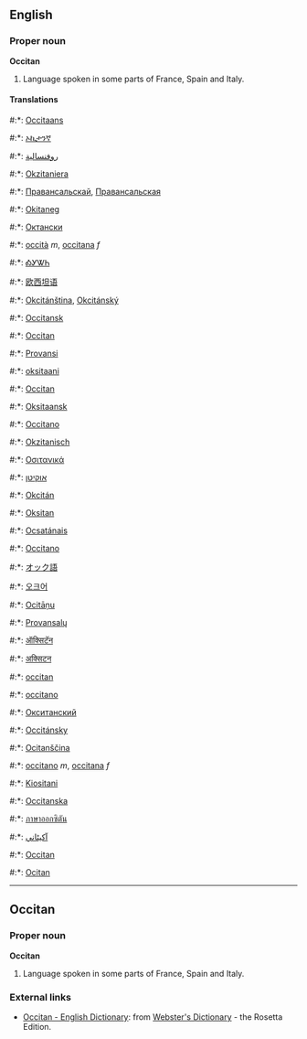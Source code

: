 ==English==
===Proper noun===
'''Occitan'''

#Language spoken in some parts of France, Spain and Italy.

====Translations====
#:*{{af}}: [[Occitaans]]
#:*{{am}}: [[ኦኪታንኛ]]
#:*{{ar}}: [[روفنسالية]]
#:*{{eu}}: [[Okzitaniera]]
#:*{{be}}: [[Правансальскай]], [[Правансальская]]
#:*{{br}}: [[Okitaneg]]
#:*{{bg}}: [[Октански]]
#:*{{ca}}: [[occità]] ''m'', [[occitana]] ''f''
#:*{{chr}}: [[ᎣᎩᏔᏂ]]
#:*{{zh}}: [[欧西坦语]]
#:*{{cs}}: [[Okcitánština]], [[Okcitánský]]
#:*{{da}}: [[Occitansk]]
#:*{{en}}: [[Occitan]]
#:*{{et}}: [[Provansi]]
#:*{{fi}}: [[oksitaani]]
#:*{{fr}}: [[Occitan]]
#:*{{fy}}: [[Oksitaansk]]
#:*{{gl}}: [[Occitano]]
#:*{{de}}: [[Okzitanisch]]
#:*{{el}}: [[Οσιτανικά]]
#:*{{he}}: [[אוקיטן]]
#:*{{hu}}: [[Okcitán]]
#:*{{id}}: [[Oksitan]]
#:*{{ga}}: [[Ocsatánais]]
#:*{{it}}: [[Occitano]]
#:*{{ja}}: [[オック語]]
#:*{{ko}}: [[오크어]]
#:*{{lv}}: [[Ocitāņu]]
#:*{{lt}}: [[Provansalų]]
#:*{{mr}}: [[ऑक्सिटॅन]]
#:*{{ne}}: [[अक्सिटन]]
#:*{{oc}}: [[occitan]]
#:*{{pt}}: [[occitano]]
#:*{{ru}}: [[Окситанский]]
#:*{{sk}}: [[Occitánsky]]
#:*{{sl}}: [[Ocitanščina]]
#:*{{es}}: [[occitano]] ''m'', [[occitana]] ''f''
#:*{{sw}}: [[Kiositani]]
#:*{{sv}}: [[Occitanska]]
#:*{{th}}: [[ภาษาออกซิตัน]]
#:*{{ur}}: [[آکيٹاني]]
#:*{{wa}}: [[Occitan]]
#:*{{cy}}: [[Ocitan]]

----

==Occitan==
===Proper noun===
'''Occitan'''

#Language spoken in some parts of France, Spain and Italy.

=== External links ===
*[http://www.websters-online-dictionary.org/definition/Occitan-english/ Occitan - English Dictionary]: from [http://www.websters-online-dictionary.org/ Webster's Dictionary] - the Rosetta Edition.